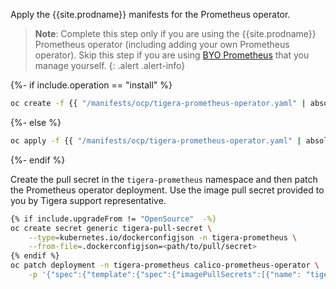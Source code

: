 Apply the {{site.prodname}} manifests for the Prometheus operator. 

   > **Note**: Complete this step only if you are using the {{site.prodname}} Prometheus operator (including adding your own Prometheus operator). Skip this step if you are using [BYO Prometheus]({{site.baseurl}}/maintenance/monitor/support) that you manage yourself. 
   {: .alert .alert-info}

   {%- if include.operation == "install" %}
   ```bash
   oc create -f {{ "/manifests/ocp/tigera-prometheus-operator.yaml" | absolute_url }}
   ```
   {%- else %}
   ```bash
   oc apply -f {{ "/manifests/ocp/tigera-prometheus-operator.yaml" | absolute_url }}
   ```
   {%- endif %}

   Create the pull secret in the `tigera-prometheus` namespace and then patch the Prometheus operator deployment. Use the image pull secret provided to you by Tigera support representative.

   ```bash
   {% if include.upgradeFrom != "OpenSource"  -%}
   oc create secret generic tigera-pull-secret \
       --type=kubernetes.io/dockerconfigjson -n tigera-prometheus \
       --from-file=.dockerconfigjson=<path/to/pull/secret>
  {% endif %}
   oc patch deployment -n tigera-prometheus calico-prometheus-operator \
       -p '{"spec":{"template":{"spec":{"imagePullSecrets":[{"name": "tigera-pull-secret"}]}}}}'
   ```

